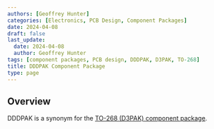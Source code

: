```yaml
---
authors: [Geoffrey Hunter]
categories: [Electronics, PCB Design, Component Packages]
date: 2024-04-08
draft: false
last_update:
  date: 2024-04-08
  author: Geoffrey Hunter
tags: [component packages, PCB design, DDDPAK, D3PAK, TO-268]
title: DDDPAK Component Package
type: page
---
```


## Overview

DDDPAK is a synonym for the [TO-268 (D3PAK) component package](/pcb-design/component-packages/to-268-component-package/).
